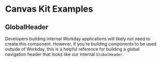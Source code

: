 
<Meta title="Examples/GlobalHeader/React" />

# Canvas Kit Examples

## GlobalHeader
Developers building internal Workday applications will likely not need to create this component. However, if you're building components to be used outside of Workday, this is a helpful reference for building a global navigation header that looks like our internal `GlobalHeader`.

<ExampleCodeBlock code={Basic} />
